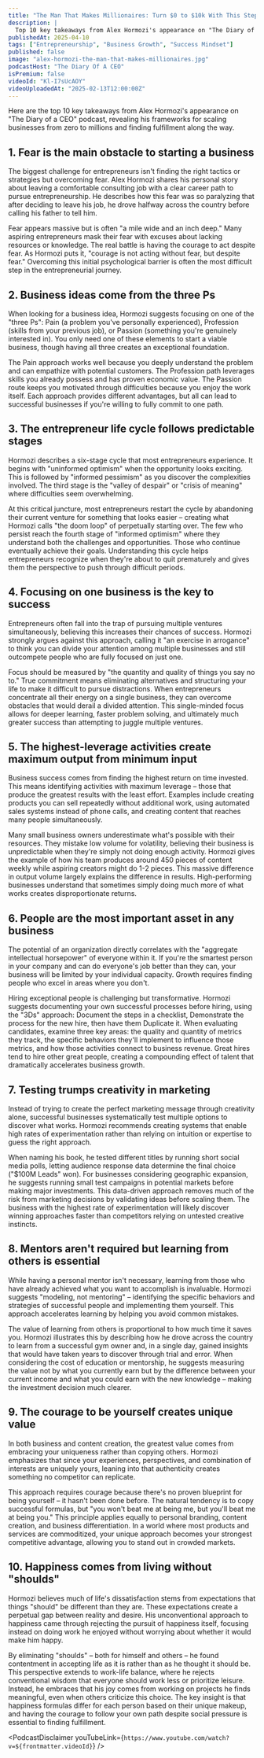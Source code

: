 ```yaml
---
title: "The Man That Makes Millionaires: Turn $0 to $10k With This Step By Step Formula! Alex Hormozi"
description: |
  Top 10 key takeaways from Alex Hormozi's appearance on "The Diary of a CEO" podcast, revealing his frameworks for scaling businesses from zero to millions and finding fulfillment along the way.
publishedAt: 2025-04-10
tags: ["Entrepreneurship", "Business Growth", "Success Mindset"]
published: false
image: "alex-hormozi-the-man-that-makes-millionaires.jpg"
podcastHost: "The Diary Of A CEO"
isPremium: false
videoId: "Kl-I7sUcAOY"
videoUploadedAt: "2025-02-13T12:00:00Z"
---
```



<PodcastSummaryPageLayout frontmatter={frontmatter}>

Here are the top 10 key takeaways from Alex Hormozi's appearance on "The Diary of a CEO" podcast, revealing his frameworks for scaling businesses from zero to millions and finding fulfillment along the way.

## 1. Fear is the main obstacle to starting a business

The biggest challenge for entrepreneurs isn't finding the right tactics or strategies but overcoming fear. Alex Hormozi shares his personal story about leaving a comfortable consulting job with a clear career path to pursue entrepreneurship. He describes how this fear was so paralyzing that after deciding to leave his job, he drove halfway across the country before calling his father to tell him.

Fear appears massive but is often "a mile wide and an inch deep." Many aspiring entrepreneurs mask their fear with excuses about lacking resources or knowledge. The real battle is having the courage to act despite fear. As Hormozi puts it, "courage is not acting without fear, but despite fear." Overcoming this initial psychological barrier is often the most difficult step in the entrepreneurial journey.

## 2. Business ideas come from the three Ps

When looking for a business idea, Hormozi suggests focusing on one of the "three Ps": Pain (a problem you've personally experienced), Profession (skills from your previous job), or Passion (something you're genuinely interested in). You only need one of these elements to start a viable business, though having all three creates an exceptional foundation.

The Pain approach works well because you deeply understand the problem and can empathize with potential customers. The Profession path leverages skills you already possess and has proven economic value. The Passion route keeps you motivated through difficulties because you enjoy the work itself. Each approach provides different advantages, but all can lead to successful businesses if you're willing to fully commit to one path.

## 3. The entrepreneur life cycle follows predictable stages

Hormozi describes a six-stage cycle that most entrepreneurs experience. It begins with "uninformed optimism" when the opportunity looks exciting. This is followed by "informed pessimism" as you discover the complexities involved. The third stage is the "valley of despair" or "crisis of meaning" where difficulties seem overwhelming.

At this critical juncture, most entrepreneurs restart the cycle by abandoning their current venture for something that looks easier – creating what Hormozi calls "the doom loop" of perpetually starting over. The few who persist reach the fourth stage of "informed optimism" where they understand both the challenges and opportunities. Those who continue eventually achieve their goals. Understanding this cycle helps entrepreneurs recognize when they're about to quit prematurely and gives them the perspective to push through difficult periods.

## 4. Focusing on one business is the key to success

Entrepreneurs often fall into the trap of pursuing multiple ventures simultaneously, believing this increases their chances of success. Hormozi strongly argues against this approach, calling it "an exercise in arrogance" to think you can divide your attention among multiple businesses and still outcompete people who are fully focused on just one.

Focus should be measured by "the quantity and quality of things you say no to." True commitment means eliminating alternatives and structuring your life to make it difficult to pursue distractions. When entrepreneurs concentrate all their energy on a single business, they can overcome obstacles that would derail a divided attention. This single-minded focus allows for deeper learning, faster problem solving, and ultimately much greater success than attempting to juggle multiple ventures.

## 5. The highest-leverage activities create maximum output from minimum input

Business success comes from finding the highest return on time invested. This means identifying activities with maximum leverage – those that produce the greatest results with the least effort. Examples include creating products you can sell repeatedly without additional work, using automated sales systems instead of phone calls, and creating content that reaches many people simultaneously.

Many small business owners underestimate what's possible with their resources. They mistake low volume for volatility, believing their business is unpredictable when they're simply not doing enough activity. Hormozi gives the example of how his team produces around 450 pieces of content weekly while aspiring creators might do 1-2 pieces. This massive difference in output volume largely explains the difference in results. High-performing businesses understand that sometimes simply doing much more of what works creates disproportionate returns.

## 6. People are the most important asset in any business

The potential of an organization directly correlates with the "aggregate intellectual horsepower" of everyone within it. If you're the smartest person in your company and can do everyone's job better than they can, your business will be limited by your individual capacity. Growth requires finding people who excel in areas where you don't.

Hiring exceptional people is challenging but transformative. Hormozi suggests documenting your own successful processes before hiring, using the "3Ds" approach: Document the steps in a checklist, Demonstrate the process for the new hire, then have them Duplicate it. When evaluating candidates, examine three key areas: the quality and quantity of metrics they track, the specific behaviors they'll implement to influence those metrics, and how those activities connect to business revenue. Great hires tend to hire other great people, creating a compounding effect of talent that dramatically accelerates business growth.

## 7. Testing trumps creativity in marketing

Instead of trying to create the perfect marketing message through creativity alone, successful businesses systematically test multiple options to discover what works. Hormozi recommends creating systems that enable high rates of experimentation rather than relying on intuition or expertise to guess the right approach.

When naming his book, he tested different titles by running short social media polls, letting audience response data determine the final choice ("$100M Leads" won). For businesses considering geographic expansion, he suggests running small test campaigns in potential markets before making major investments. This data-driven approach removes much of the risk from marketing decisions by validating ideas before scaling them. The business with the highest rate of experimentation will likely discover winning approaches faster than competitors relying on untested creative instincts.

## 8. Mentors aren't required but learning from others is essential

While having a personal mentor isn't necessary, learning from those who have already achieved what you want to accomplish is invaluable. Hormozi suggests "modeling, not mentoring" – identifying the specific behaviors and strategies of successful people and implementing them yourself. This approach accelerates learning by helping you avoid common mistakes.

The value of learning from others is proportional to how much time it saves you. Hormozi illustrates this by describing how he drove across the country to learn from a successful gym owner and, in a single day, gained insights that would have taken years to discover through trial and error. When considering the cost of education or mentorship, he suggests measuring the value not by what you currently earn but by the difference between your current income and what you could earn with the new knowledge – making the investment decision much clearer.

## 9. The courage to be yourself creates unique value

In both business and content creation, the greatest value comes from embracing your uniqueness rather than copying others. Hormozi emphasizes that since your experiences, perspectives, and combination of interests are uniquely yours, leaning into that authenticity creates something no competitor can replicate.

This approach requires courage because there's no proven blueprint for being yourself – it hasn't been done before. The natural tendency is to copy successful formulas, but "you won't beat me at being me, but you'll beat me at being you." This principle applies equally to personal branding, content creation, and business differentiation. In a world where most products and services are commoditized, your unique approach becomes your strongest competitive advantage, allowing you to stand out in crowded markets.

## 10. Happiness comes from living without "shoulds"

Hormozi believes much of life's dissatisfaction stems from expectations that things "should" be different than they are. These expectations create a perpetual gap between reality and desire. His unconventional approach to happiness came through rejecting the pursuit of happiness itself, focusing instead on doing work he enjoyed without worrying about whether it would make him happy.

By eliminating "shoulds" – both for himself and others – he found contentment in accepting life as it is rather than as he thought it should be. This perspective extends to work-life balance, where he rejects conventional wisdom that everyone should work less or prioritize leisure. Instead, he embraces that his joy comes from working on projects he finds meaningful, even when others criticize this choice. The key insight is that happiness formulas differ for each person based on their unique makeup, and having the courage to follow your own path despite social pressure is essential to finding fulfillment.

<PodcastDisclaimer
  youTubeLink={`https://www.youtube.com/watch?v=${frontmatter.videoId}`}
/>

</PodcastSummaryPageLayout>
